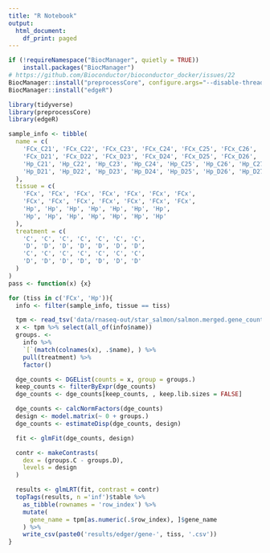 ```yaml
---
title: "R Notebook"
output:
  html_document:
    df_print: paged
---
```


```r
if (!requireNamespace("BiocManager", quietly = TRUE))
    install.packages("BiocManager")
# https://github.com/Bioconductor/bioconductor_docker/issues/22
BiocManager::install("preprocessCore", configure.args="--disable-threading")
BiocManager::install("edgeR")
```

```r
library(tidyverse)
library(preprocessCore)
library(edgeR)
```

```r
sample_info <- tibble(
  name = c(
    'FCx_C21', 'FCx_C22', 'FCx_C23', 'FCx_C24', 'FCx_C25', 'FCx_C26', 'FCx_C27',
    'FCx_D21', 'FCx_D22', 'FCx_D23', 'FCx_D24', 'FCx_D25', 'FCx_D26', 'FCx_D27',
    'Hp_C21', 'Hp_C22', 'Hp_C23', 'Hp_C24', 'Hp_C25', 'Hp_C26', 'Hp_C27',
    'Hp_D21', 'Hp_D22', 'Hp_D23', 'Hp_D24', 'Hp_D25', 'Hp_D26', 'Hp_D27'
  ),
  tissue = c(
    'FCx', 'FCx', 'FCx', 'FCx', 'FCx', 'FCx', 'FCx',
    'FCx', 'FCx', 'FCx', 'FCx', 'FCx', 'FCx', 'FCx',
    'Hp', 'Hp', 'Hp', 'Hp', 'Hp', 'Hp', 'Hp',
    'Hp', 'Hp', 'Hp', 'Hp', 'Hp', 'Hp', 'Hp'
  ),
  treatment = c(
    'C', 'C', 'C', 'C', 'C', 'C', 'C',
    'D', 'D', 'D', 'D', 'D', 'D', 'D',
    'C', 'C', 'C', 'C', 'C', 'C', 'C',
    'D', 'D', 'D', 'D', 'D', 'D', 'D'
  )
)
pass <- function(x) {x}
```

```r
for (tiss in c('FCx', 'Hp')){
  info <- filter(sample_info, tissue == tiss)

  tpm <- read_tsv('data/rnaseq-out/star_salmon/salmon.merged.gene_counts.tsv')
  x <- tpm %>% select(all_of(info$name))
  groups. <-
    info %>%
    `[`(match(colnames(x), .$name), ) %>%
    pull(treatment) %>%
    factor()

  dge_counts <- DGEList(counts = x, group = groups.)
  keep_counts <- filterByExpr(dge_counts)
  dge_counts <- dge_counts[keep_counts, , keep.lib.sizes = FALSE]

  dge_counts <- calcNormFactors(dge_counts)
  design <- model.matrix(~ 0 + groups.)
  dge_counts <- estimateDisp(dge_counts, design)

  fit <- glmFit(dge_counts, design)

  contr <- makeContrasts(
    dex = (groups.C - groups.D),
    levels = design
  )

  results <- glmLRT(fit, contrast = contr)
  topTags(results, n ='inf')$table %>%
    as_tibble(rownames = 'row_index') %>%
    mutate(
      gene_name = tpm[as.numeric(.$row_index), ]$gene_name
    ) %>%
    write_csv(paste0('results/edger/gene-', tiss, '.csv'))
}
```
